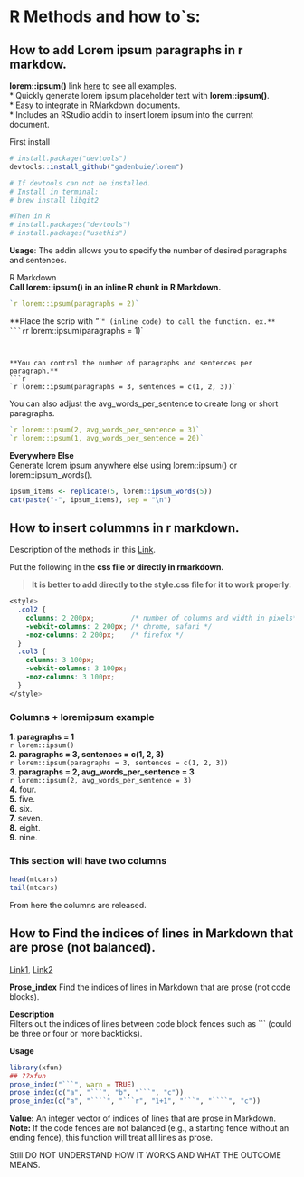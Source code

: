 # R Methods and how to`s:  

## How to add Lorem ipsum paragraphs in r markdow.  

**lorem::ipsum()**  link [here](https://github.com/gadenbuie/lorem) to see all examples.  
* Quickly generate lorem ipsum placeholder text with **lorem::ipsum()**.  
* Easy to integrate in RMarkdown documents.  
* Includes an RStudio addin to insert lorem ipsum into the current document.  

First install  
```r
# install.package("devtools")
devtools::install_github("gadenbuie/lorem")

# If devtools can not be installed. 
# Install in terminal: 
# brew install libgit2

#Then in R
# install.packages("devtools")
# install.packages("usethis")

```
**Usage**: The addin allows you to specify the number of desired paragraphs and sentences.  

R Markdown  
**Call lorem::ipsum() in an inline R chunk in R Markdown.**
```r
`r lorem::ipsum(paragraphs = 2)`  
```
**Place the scrip with "``" (inline code) to call the function. ex.**
```r
`r lorem::ipsum(paragraphs = 1)`  
```


**You can control the number of paragraphs and sentences per paragraph.**  
```r
`r lorem::ipsum(paragraphs = 3, sentences = c(1, 2, 3))`  
```


You can also adjust the avg_words_per_sentence to create long or short paragraphs.  
```r
`r lorem::ipsum(2, avg_words_per_sentence = 3)`  
`r lorem::ipsum(1, avg_words_per_sentence = 20)`  
```


**Everywhere Else**    
Generate lorem ipsum anywhere else using lorem::ipsum() or lorem::ipsum_words().  
```r
ipsum_items <- replicate(5, lorem::ipsum_words(5))
cat(paste("-", ipsum_items), sep = "\n")
```  


## How to insert colummns in r markdown.  

Description of the  methods in this [Link](https://stackoverflow.com/questions/31753897/2-column-section-in-r-markdown).  

Put the following in the **css file or directly in rmarkdown.**  

> **It is better to add directly to the style.css file for it to work properly.**  

```css
<style>
  .col2 {
    columns: 2 200px;         /* number of columns and width in pixels*/
    -webkit-columns: 2 200px; /* chrome, safari */
    -moz-columns: 2 200px;    /* firefox */
  }
  .col3 {
    columns: 3 100px;
    -webkit-columns: 3 100px;
    -moz-columns: 3 100px;
  }
</style>
```  

### Columns + loremipsum example

<div class="col3">
**1. paragraphs = 1**   
`r lorem::ipsum()`  
**2. paragraphs = 3, sentences = c(1, 2, 3)**    
`r lorem::ipsum(paragraphs = 3, sentences = c(1, 2, 3))`  
**3. paragraphs = 2, avg_words_per_sentence = 3**     
`r lorem::ipsum(2, avg_words_per_sentence = 3)`  
**4.** four.    
**5.** five.      
**6.** six.      
**7.** seven.     
**8.** eight.    
**9.** nine.     
</div>

### This section will have two columns

<div class="col2">  

```r
head(mtcars)
tail(mtcars)
```  
</div>

From here the columns are released. 


## How to Find the indices of lines in Markdown that are prose (not balanced).  
[Link1](https://cran.r-project.org/web/packages/xfun/xfun.pdf), [Link2](https://rdrr.io/cran/xfun/man/prose_index.html)  

**Prose_index** Find the indices of lines in Markdown that are prose (not code blocks).  

**Description**  
Filters out the indices of lines between code block fences such as ``` (could be three or four or more backticks).  

**Usage**  
```r
library(xfun)
## ??xfun
prose_index("```", warn = TRUE)
prose_index(c("a", "```", "b", "```", "c"))
prose_index(c("a", "````", "```r", "1+1", "```", "````", "c"))

```  

**Value:** An integer vector of indices of lines that are prose in Markdown.
**Note:**  If the code fences are not balanced (e.g., a starting fence without an ending fence), this function will treat all lines as prose.  

Still DO NOT UNDERSTAND HOW IT WORKS AND WHAT THE OUTCOME MEANS. 


